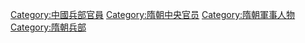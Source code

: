 [[Category:中國兵部官員|Category:中國兵部官員]]
[[Category:隋朝中央官员|Category:隋朝中央官员]]
[[Category:隋朝軍事人物|Category:隋朝軍事人物]]
[[Category:隋朝兵部|Category:隋朝兵部]]